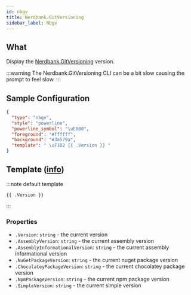 ```yaml
---
id: nbgv
title: Nerdbank.GitVersioning
sidebar_label: Nbgv
---
```


## What

Display the [Nerdbank.GitVersioning][nbgv] version.

:::warning
The Nerdbank.GitVersioning CLI can be a bit slow causing the prompt to feel slow.
:::

## Sample Configuration

```json
{
  "type": "nbgv",
  "style": "powerline",
  "powerline_symbol": "\uE0B0",
  "foreground": "#ffffff",
  "background": "#3a579a",
  "template": " \uF1D2 {{ .Version }} "
}
```

## Template ([info][templates])

:::note default template

``` template
{{ .Version }}
```

:::

### Properties

- `.Version`: `string` - the current version
- `.AssemblyVersion`: `string` - the current assembly version
- `.AssemblyInformationalVersion`: `string` - the current assembly informational version
- `.NuGetPackageVersion`: `string` - the current nuget package version
- `.ChocolateyPackageVersion`: `string` - the current chocolatey package version
- `.NpmPackageVersion`: `string` - the current npm package version
- `.SimpleVersion`: `string` - the current simple version

[nbgv]: https://github.com/dotnet/Nerdbank.GitVersioning
[templates]: /docs/configuration/templates

